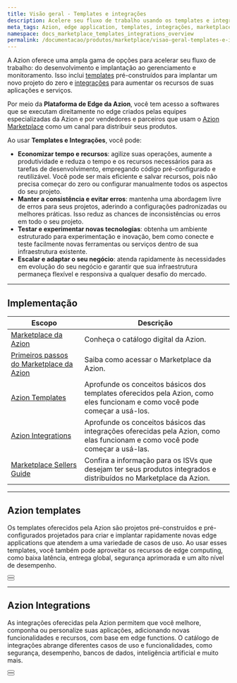 ```yaml
---
title: Visão geral - Templates e integrações
description: Acelere seu fluxo de trabalho usando os templates e integrações fornecidos pela Azion.
meta_tags: Azion, edge application, templates, integrações, marketplace
namespace: docs_marketplace_templates_integrations_overview
permalink: /documentacao/produtos/marketplace/visao-geral-templates-e-integracoes/
---
```


A Azion oferece uma ampla gama de opções para acelerar seu fluxo de trabalho: do desenvolvimento e implantação ao gerenciamento e monitoramento. Isso inclui [templates](#azion-templates) pré-construídos para implantar um novo projeto do zero e [integrações](#azion-integrations) para aumentar os recursos de suas aplicações e serviços.

Por meio da **Plataforma de Edge da Azion**, você tem acesso a softwares que se executam direitamente no edge criados pelas equipes especializadas da Azion e por vendedores e parceiros que usam o [Azion Marketplace](/pt-br/documentacao/produtos/marketplace/) como um canal para distribuir seus produtos.

Ao usar **Templates e Integrações**, você pode:

- **Economizar tempo e recursos**: agilize suas operações, aumente a produtividade e reduza o tempo e os recursos necessários para as tarefas de desenvolvimento, empregando código pré-configurado e reutilizável. Você pode ser mais eficiente e salvar recursos, pois não precisa começar do zero ou configurar manualmente todos os aspectos do seu projeto.
- **Manter a consistência e evitar erros**: mantenha uma abordagem livre de erros para seus projetos, aderindo a configurações padronizadas ou melhores práticas. Isso reduz as chances de inconsistências ou erros em todo o seu projeto.
- **Testar e experimentar novas tecnologias**: obtenha um ambiente estruturado para experimentação e inovação, bem como conecte e teste facilmente novas ferramentas ou serviços dentro de sua infraestrutura existente.
- **Escalar e adaptar o seu negócio**: atenda rapidamente às necessidades em evolução do seu negócio e garantir que sua infraestrutura permaneça flexível e responsiva a qualquer desafio do mercado.

---

## Implementação

| Escopo | Descrição |
|---|---|
| [Marketplace da Azion](/pt-br/documentacao/produtos/marketplace/) | Conheça o catálogo digital da Azion. |
| [Primeiros passos do Marketplace da Azion](/pt-br/documentacao/produtos/marketplace/primeiros-passos/) | Saiba como acessar o Marketplace da Azion. |
| [Azion Templates](/pt-br/documentacao/produtos/marketplace/templates/) | Aprofunde os conceitos básicos dos templates oferecidos pela Azion, como eles funcionam e como você pode começar a usá-los. |
| [Azion Integrations](/pt-br/documentacao/produtos/marketplace/integracoes/) | Aprofunde os conceitos básicos das integrações oferecidas pela Azion, como elas funcionam e como você pode começar a usá-las. |
| [Marketplace Sellers Guide](/pt-br/documentacao/produtos/marketplace/marketplace-seller-guide/) | Confira a informação para os ISVs que desejam ter seus produtos integrados e distribuídos no Marketplace da Azion. |

---

## Azion templates

Os templates oferecidos pela Azion são projetos pré-construídos e pré-configurados projetados para criar e implantar rapidamente novas edge applications que atendem a uma variedade de casos de uso. Ao usar esses templates, você também pode aproveitar os recursos de edge computing, como baixa latência, entrega global, segurança aprimorada e um alto nível de desempenho.

<Button href="/pt-br/documentacao/produtos/marketplace/templates/" text="Saiba mais sobre templates" variant="secondary">

</Button>
<br />
<Button href="/pt-br/documentacao/produtos/usar-um-template-via-rtm/" text="consulte o guia como usar um template" variant="secondary">

</Button>

---

## Azion Integrations

As integrações oferecidas pela Azion permitem que você melhore, componha ou personalize suas aplicações, adicionando novas funcionalidades e recursos, com base em edge functions. O catálogo de integrações abrange diferentes casos de uso e funcionalidades, como segurança, desempenho, bancos de dados, inteligência artificial e muito mais.

<Button href="/pt-br/documentacao/produtos/marketplace/integracoes/" text="saiba mais sobre integrações" variant="secondary">

</Button>
<br />
<Button href="/pt-br/documentacao/produtos/marketplace/instalar-uma-integracao/" text="consulte o guia como instalar uma integração" variant="secondary">

</Button>
